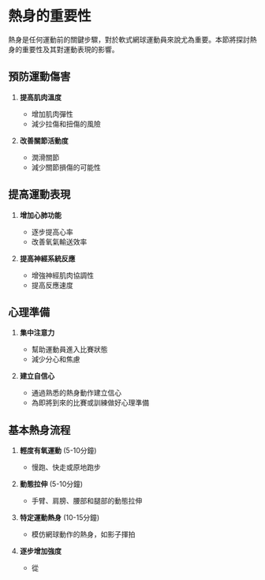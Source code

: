 # 熱身的重要性

熱身是任何運動前的關鍵步驟，對於軟式網球運動員來說尤為重要。本節將探討熱身的重要性及其對運動表現的影響。

## 預防運動傷害

1. **提高肌肉溫度**
   - 增加肌肉彈性
   - 減少拉傷和扭傷的風險

2. **改善關節活動度**
   - 潤滑關節
   - 減少關節損傷的可能性

## 提高運動表現

1. **增加心肺功能**
   - 逐步提高心率
   - 改善氧氣輸送效率

2. **提高神經系統反應**
   - 增強神經肌肉協調性
   - 提高反應速度

## 心理準備

1. **集中注意力**
   - 幫助運動員進入比賽狀態
   - 減少分心和焦慮

2. **建立自信心**
   - 通過熟悉的熱身動作建立信心
   - 為即將到來的比賽或訓練做好心理準備

## 基本熱身流程

1. **輕度有氧運動** (5-10分鐘)
   - 慢跑、快走或原地跑步

2. **動態拉伸** (5-10分鐘)
   - 手臂、肩膀、腰部和腿部的動態拉伸

3. **特定運動熱身** (10-15分鐘)
   - 模仿網球動作的熱身，如影子揮拍

4. **逐步增加強度**
   - 從
